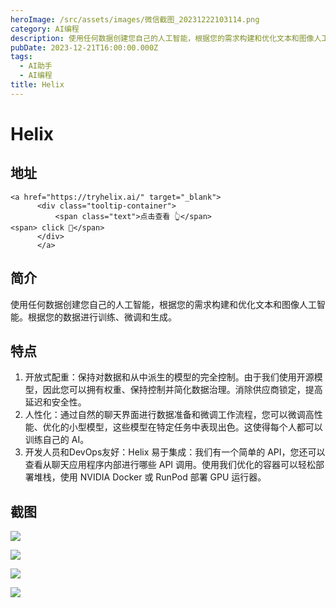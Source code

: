 ```yaml
---
heroImage: /src/assets/images/微信截图_20231222103114.png
category: AI编程
description: 使用任何数据创建您自己的人工智能，根据您的需求构建和优化文本和图像人工智能。根据您的数据进行训练、微调和生成。
pubDate: 2023-12-21T16:00:00.000Z
tags:
  - AI助手
  - AI编程
title: Helix
---
```


# Helix

## 地址

    <a href="https://tryhelix.ai/" target="_blank">
          <div class="tooltip-container">
              <span class="text">点击查看 👆</span>
    <span> click 👋</span>
          </div>
          </a>

## 简介

使用任何数据创建您自己的人工智能，根据您的需求构建和优化文本和图像人工智能。根据您的数据进行训练、微调和生成。

## 特点

1. 开放式配重：保持对数据和从中派生的模型的完全控制。由于我们使用开源模型，因此您可以拥有权重、保持控制并简化数据治理。消除供应商锁定，提高延迟和安全性。
2. 人性化：通过自然的聊天界面进行数据准备和微调工作流程，您可以微调高性能、优化的小型模型，这些模型在特定任务中表现出色。这使得每个人都可以训练自己的 AI。
3. 开发人员和DevOps友好：Helix 易于集成：我们有一个简单的 API，您还可以查看从聊天应用程序内部进行哪些 API 调用。使用我们优化的容器可以轻松部署堆栈，使用 NVIDIA Docker 或 RunPod 部署 GPU 运行器。

## 截图

![](/src/assets/images/微信截图_20231222103419.png)

![](/src/assets/images/微信截图_20231222103430.png)

![](/src/assets/images/微信截图_20231222103744.png)

![](/src/assets/images/微信截图_20231222103231.png)

